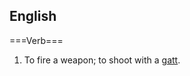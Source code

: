 ==English==

{{present participle of|busting a cap{{past of|busted a cap}}}}===Verb===
{{en-verb}}

# To fire a weapon; to shoot with a [[gatt]].